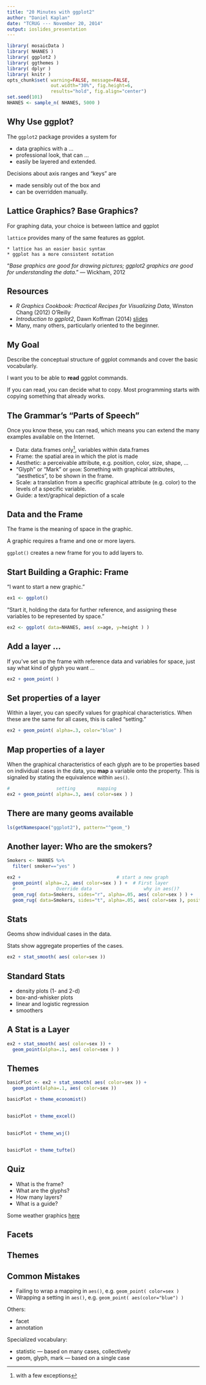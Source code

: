 ```yaml
---
title: "20 Minutes with ggplot2"
author: "Daniel Kaplan"
date: "TCRUG --- November 20, 2014"
output: ioslides_presentation
---
```


```r
library( mosaicData )
library( NHANES )
library( ggplot2 )
library( ggthemes )
library( dplyr )
library( knitr )
opts_chunk$set( warning=FALSE, message=FALSE,  
                out.width="30%", fig.height=6,
                results="hold", fig.align="center")
set.seed(101)
NHANES <- sample_n( NHANES, 5000 )
```

## Why Use ggplot?

The `ggplot2` package provides a system for

* data graphics with a ...
* professional look, that can ...
* easily be layered and extended.

Decisions about axis ranges and "keys" are  

+ made sensibly out of the box and 
+ can be overridden manually.

## Lattice Graphics? Base Graphics?

For graphing data, your choice is between lattice and ggplot

`lattice` provides many of the same features as ggplot.  

    * lattice has an easier basic syntax
    * ggplot has a more consistent notation

"*Base graphics are good for drawing pictures; ggplot2 graphics are good for understanding the data*." --- Wickham, 2012

## Resources

* *R Graphics Cookbook: Practical Recipes for Visualizing Data*, Winston Chang (2012) O'Reilly 
* *Introduction to ggplot2*, Dawn Koffman (2014) [slides](http://opr.princeton.edu/workshops/201401/ggplot2Jan2014DawnKoffman.pdf)
* Many, many others, particularly oriented to the beginner.

## My Goal

Describe the conceptual structure of ggplot commands and cover the basic vocabularly.

I want you to be able to **read** ggplot commands.

If you can read, you can decide what to copy.  Most programming starts with copying something that already works.  


## The Grammar's "Parts of Speech"

Once you know these, you can read, which means you can extend the many examples available on the Internet.

* Data:  data.frames only^[with a few exceptions], variables within data.frames
* Frame: the spatial area in which the plot is made
* Aesthetic: a perceivable attribute, e.g. position, color, size, shape, ...
* "Glyph" or "Mark" or `geom`: Something with graphical attributes, "aesthetics", to be shown in the frame.
* Scale: a translation from a specific graphical attribute (e.g. color) to the levels of a specific variable.
* Guide: a text/graphical depiction of a scale

## Data and the Frame

The frame is the meaning of space in the graphic.

A graphic requires a frame and one or more layers.

`ggplot()` creates a new frame for you to add layers to.

## Start Building a Graphic: Frame

"I want to start a new graphic."
```r
ex1 <- ggplot()
```

"Start it, holding the data for further reference, and assigning these variables to be represented by space."
```r
ex2 <- ggplot( data=NHANES, aes( x=age, y=height ) )
```

## Add a layer ...

If you've set up the frame with reference data and variables for space, just say what kind of glyph you want ...

```r
ex2 + geom_point( )
```

## Set properties of a layer

Within a layer, you can specify values for graphical characteristics.  When these are the same for all cases, this is called "setting."

```r
ex2 + geom_point( alpha=.3, color="blue" )
```

## Map properties of a layer

When the graphical characteristics of each glyph are to be properties based on individual cases in the data, you **map** a variable onto the property. This is signaled by stating the equivalence within `aes()`.

```r
#                 setting        mapping
ex2 + geom_point( alpha=.3, aes( color=sex ) )
```

## There are many geoms available

```r
ls(getNamespace("ggplot2"), pattern="^geom_")
```

## Another layer: Who are the smokers?

```r
Smokers <- NHANES %>% 
  filter( smoker=="yes" )
```    
```r
ex2 +                                   # start a new graph
  geom_point( alpha=.2, aes( color=sex ) ) +  # First layer
  #               Override data                   why in aes()?
  geom_rug( data=Smokers, sides="r", alpha=.05, aes( color=sex ) ) +
  geom_rug( data=Smokers, sides="t", alpha=.05, aes( color=sex ), position="jitter" )
```


## Stats

Geoms show individual cases in the data.

Stats show aggregate properties of the cases.

```r
ex2 + stat_smooth( aes( color=sex ))
```

## Standard Stats

* density plots (1- and 2-d)
* box-and-whisker plots
* linear and logistic regression
* smoothers

## A Stat is a Layer

```r
ex2 + stat_smooth( aes( color=sex )) +
  geom_point(alpha=.1, aes( color=sex ) )
```

## Themes

```r
basicPlot <- ex2 + stat_smooth( aes( color=sex )) +
  geom_point(alpha=.1, aes( color=sex ))
```


```r
basicPlot + theme_economist()
```

## 

```r
basicPlot + theme_excel()
```

##

```r
basicPlot + theme_wsj()
```

## 

```r
basicPlot + theme_tufte()
```



## Quiz

* What is the frame?
* What are the glyphs?
* How many layers?
* What is a guide?

Some weather graphics [here](https://www.google.com/search?q=new+york+times+temperature+high+low+weekly+by+city&espv=2&biw=1280&bih=706&source=lnms&tbm=isch&sa=X&ei=KCBqVPuxGIL4yQSi44HICA&ved=0CAgQ_AUoAw#tbm=isch&q=temperature+graphic+error+bars&imgdii=_)

## Facets

## Themes

## Common Mistakes

* Failing to wrap a mapping in `aes()`, e.g. `geom_point( color=sex )`
* Wrapping a setting in `aes()`, e.g. `geom_point( aes(color="blue") )`



Others:

* facet
* annotation

Specialized vocabulary:

* statistic --- based on many cases, collectively
* geom, glyph, mark --- based on a single case
